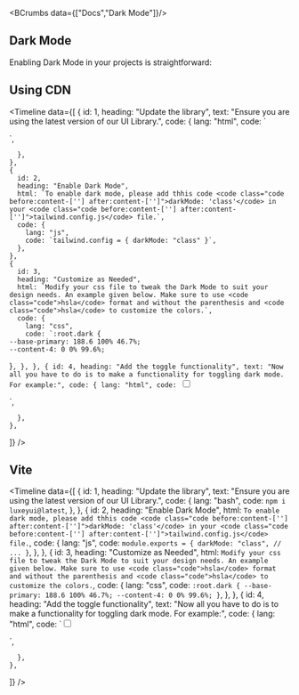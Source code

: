 
<Helmet>
  <title>Dark Mode | LuxeyUI - Elevate your design effortlessly and quickly</title> 
  <meta name="description" content="Just like every modern library, light & dark modes are also available in LuxeyUI. Moreover, it's super easy to set the functionality."/>
</Helmet>

<BCrumbs data={["Docs","Dark Mode"]}/>

<Article>

# Dark Mode

Enabling Dark Mode in your projects is straightforward:

## Using CDN

<Timeline
  data={[
    {
      id: 1,
      heading: "Update the library",
      text: "Ensure you are using the latest version of our UI Library.",
      code: {
        lang: "html",
        code: `<link rel="stylesheet" href="https://cdn.jsdelivr.net/npm/luxeyui@${currentVersion}/dist/all.min.css" />
<script src="https://cdn.jsdelivr.net/npm/luxeyui@${currentVersion}/dist/all.min.js" defer></script>`,
      },
    },
    {
      id: 2,
      heading: "Enable Dark Mode",
      html: `To enable dark mode, please add thhis code <code class="code before:content-[''] after:content-['']">darkMode: 'class'</code> in your <code class="code before:content-[''] after:content-['']">tailwind.config.js</code> file.`,
      code: {
        lang: "js",
        code: `tailwind.config = { darkMode: "class" }`,
      },
    },
    {
      id: 3,
      heading: "Customize as Needed",
      html: `Modify your css file to tweak the Dark Mode to suit your design needs. An example given below. Make sure to use <code class="code">hsla</code> format and without the parenthesis and <code class="code">hsla</code> to customize the colors.`,
      code: {
        lang: "css",
        code: `:root.dark {
	--base-primary: 188.6 100% 46.7%;
	--content-4: 0 0% 99.6%;
}`,
      },
    },
    {
      id: 4,
      heading: "Add the toggle functionality",
      text: "Now all you have to do is to make a functionality for toggling dark mode. For example:",
      code: {
        lang: "html",
        code: `<input type="checkbox" id="toggler" class="switch" />
<script>
  document
		.querySelector("#toggler")
		.addEventListener(
			"click",
			e =>
				(document.documentElement.className = e.target.checked
					? "dark"
					: "")
		);
</script>`,
      },
    },
  ]}
/>

## Vite 

<Timeline
  data={[
    {
      id: 1,
      heading: "Update the library",
      text: "Ensure you are using the latest version of our UI Library.",
      code: {
        lang: "bash",
        code: `npm i luxeyui@latest`,
      },
    },
    {
      id: 2,
      heading: "Enable Dark Mode",
      html: `To enable dark mode, please add thhis code <code class="code before:content-[''] after:content-['']">darkMode: 'class'</code> in your <code class="code before:content-[''] after:content-['']">tailwind.config.js</code> file.`,
      code: {
        lang: "js",
        code: `module.exports = {
  darkMode: "class",
  // ...
}`,
      },
    },
    {
      id: 3,
      heading: "Customize as Needed",
      html: `Modify your css file to tweak the Dark Mode to suit your design needs. An example given below. Make sure to use <code class="code">hsla</code> format and without the parenthesis and <code class="code">hsla</code> to customize the colors.`,
      code: {
        lang: "css",
        code: `:root.dark {
	--base-primary: 188.6 100% 46.7%;
	--content-4: 0 0% 99.6%;
}`,
      },
    },
    {
      id: 4,
      heading: "Add the toggle functionality",
      text: "Now all you have to do is to make a functionality for toggling dark mode. For example:",
      code: {
        lang: "html",
        code: `<input type="checkbox" id="toggler" class="switch" />
<script>
  document
		.querySelector("#toggler")
		.addEventListener(
			"click",
			e =>
				(document.documentElement.className = e.target.checked
					? "dark"
					: "")
		);
</script>`,
      },
    },
  ]}
/>



</Article>